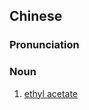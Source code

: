 ==Chinese==
{{zh-forms}}
{{wikipedia|lang=zh|乙酸乙酯}}

===Pronunciation===
{{zh-pron
|m=yǐsuānyǐzhǐ
|c=jyut3 syun1 jyut3 zi2
|cat=n
}}

===Noun===
{{zh-noun}}

# {{lb|zh|organic chemistry}} [[ethyl acetate]]